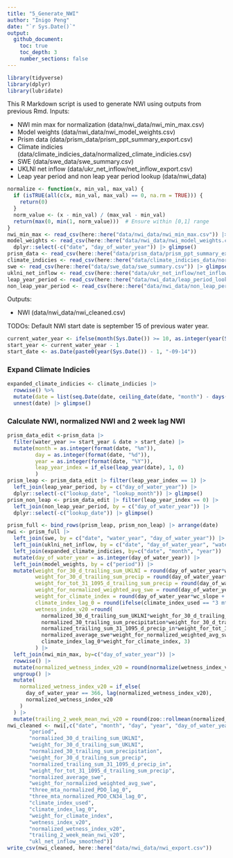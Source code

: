 ```yaml
---
title: "5_Generate_NWI"
author: "Inigo Peng"
date: "`r Sys.Date()`"
output: 
  github_document:
    toc: true
    toc_depth: 3
    number_sections: false
---
```

```r
library(tidyverse)
library(dplyr)
library(lubridate)
```

This R Markdown script is used to generate NWI using outputs from previous Rmd. 
Inputs: 

* NWI min max for normalization  (data/nwi_data/nwi_min_max.csv)
* Model weights (data/nwi_data/nwi_model_weights.csv)
* Prism data  (data/prism_data/prism_ppt_summary_export.csv)
* Climate indicies (data/climate_indicies_data/normalized_climate_indicies.csv)
* SWE (data/swe_data/swe_summary.csv)
* UKLNI net inflow (data/ukr_net_inflow/net_inflow_export.csv)
* Leap year period and non leap year period lookup (data/nwi_data) 

```r
normalize <- function(x, min_val, max_val) {
  if (isTRUE(all(c(x, min_val, max_val) == 0, na.rm = TRUE))) {
    return(0)
  }
  norm_value <- (x - min_val) / (max_val - min_val)
  return(max(0, min(1, norm_value)))  # Ensure within [0,1] range
}
nwi_min_max <- read_csv(here::here("data/nwi_data/nwi_min_max.csv")) |> glimpse()
model_weights <- read_csv(here::here("data/nwi_data/nwi_model_weights.csv")) |> 
  dplyr::select(-c("date", "day_of_water_year")) |> glimpse()
prism_data <- read_csv(here::here("data/prism_data/prism_ppt_summary_export.csv")) |> glimpse()
climate_indicies <- read_csv(here::here("data/climate_indicies_data/normalized_climate_indicies.csv"), col_types = cols(date=col_date(format = "%Y-%m"))) |> glimpse()
swe <- read_csv(here::here("data/swe_data/swe_summary.csv")) |> glimpse()
uklni_net_inflow <- read_csv(here::here("data/ukr_net_inflow/net_inflow_export.csv")) |> glimpse()
leap_year_period <- read_csv(here::here("data/nwi_data/leap_period_lookup.csv")) |> glimpse()
non_leap_year_period <- read_csv(here::here("data/nwi_data/non_leap_period_lookup.csv")) |> glimpse()
```
Outputs: 

* NWI (data/nwi_data/nwi_cleaned.csv)

TODOs:
Default NWI start date is september 15 of previous water year.
```r
current_water_year <- ifelse(month(Sys.Date()) >= 10, as.integer(year(Sys.Date()) + 1), as.integer(year(Sys.Date())))
start_year <- current_water_year - 1
start_date <- as.Date(paste0(year(Sys.Date()) - 1, "-09-14"))
```

### Expand Climate Indicies
```r
expanded_climate_indicies <- climate_indicies |>
  rowwise() %>%
  mutate(date = list(seq.Date(date, ceiling_date(date, "month") - days(1), by = "day"))) |>
  unnest(date) |> glimpse()
```

### Calculate NWI, normalized NWI and 2 week lag NWI
```r
prism_data_edit <-prism_data |>
  filter(water_year >= start_year & date > start_date) |>
  mutate(month = as.integer(format(date, "%m")),
         day = as.integer(format(date, "%d")),
         year = as.integer(format(date, "%Y")),
         leap_year_index = if_else(leap_year(date), 1, 0)
         )
prism_leap <- prism_data_edit |> filter(leap_year_index == 1) |> 
  left_join(leap_year_period, by = c("day_of_water_year")) |> 
  dplyr::select(-c("lookup_date", "lookup_month")) |> glimpse()
prism_non_leap <- prism_data_edit |> filter(leap_year_index == 0) |> 
  left_join(non_leap_year_period, by = c("day_of_water_year")) |> 
  dplyr::select(-c("lookup_date")) |> glimpse()

prism_full <- bind_rows(prism_leap, prism_non_leap) |> arrange(date)
nwi <- prism_full |> 
  left_join(swe, by = c("date", "water_year", "day_of_water_year")) |>
  left_join(uklni_net_inflow, by = c("date", "day_of_water_year", "water_year")) |>
  left_join(expanded_climate_indicies, by=c("date", "month", "year")) |>
  mutate(day_of_water_year = as.integer(day_of_water_year)) |>
  left_join(model_weights, by = c("period")) |>
  mutate(weight_for_30_d_trailing_sum_UKLNI = round(day_of_water_year*wi_slope + wi_intercept, 3),
         weight_for_30_d_trailing_sum_precip = round(day_of_water_year*wp_30_slope + wp_30_intercept, 3),
         weight_for_tot_31_1095_d_trailing_sum_precip = round(day_of_water_year*wp_1095_slope + wp_1095_intercept, 3),
         weight_for_normalized_weighted_avg_swe = round(day_of_water_year*ws_slope + ws_intercept, 3),
         weight_for_climate_index = round(day_of_water_year*wc_slope + wc_intercept, 3),
         climate_index_lag_0 = round(ifelse(climate_index_used == "3 mta PDO_CN34", three_mta_normalized_PDO_CN34_lag_0, three_mta_normalized_PDO_lag_0), 3),
         wetness_index_v20 =round(
           normalized_30_d_trailing_sum_UKLNI*weight_for_30_d_trailing_sum_UKLNI +
           normalized_30_trailing_sum_precipitation*weight_for_30_d_trailing_sum_precip +
           normalized_trailing_sum_31_1095_d_precip_in*weight_for_tot_31_1095_d_trailing_sum_precip +
           normalized_average_swe*weight_for_normalized_weighted_avg_swe +
           climate_index_lag_0*weight_for_climate_index, 3)
         ) |>
  left_join(nwi_min_max, by=c("day_of_water_year")) |>
  rowwise() |>
  mutate(normalized_wetness_index_v20 = round(normalize(wetness_index_v20, min_nwi_v20, max_nwi_v20), 3)) |>
  ungroup() |>
  mutate(
    normalized_wetness_index_v20 = if_else(
      day_of_water_year == 366, lag(normalized_wetness_index_v20),
      normalized_wetness_index_v20
    )
  ) |> 
  mutate(trailing_2_week_mean_nwi_v20 = round(zoo::rollmean(normalized_wetness_index_v20, k=14, fill=NA, align = "right"), 3))
nwi_cleaned <- nwi[,c("date", "month", "day", "year", "day_of_water_year", "leap_year_index",
       "period",
       "normalized_30_d_trailing_sum_UKLNI",
       "weight_for_30_d_trailing_sum_UKLNI",
       "normalized_30_trailing_sum_precipitation",
       "weight_for_30_d_trailing_sum_precip",
       "normalized_trailing_sum_31_1095_d_precip_in",
       "weight_for_tot_31_1095_d_trailing_sum_precip",
       "normalized_average_swe",
       "weight_for_normalized_weighted_avg_swe",
       "three_mta_normalized_PDO_lag_0",
       "three_mta_normalized_PDO_CN34_lag_0",
       "climate_index_used",
       "climate_index_lag_0",
       "weight_for_climate_index",
       "wetness_index_v20",
       "normalized_wetness_index_v20",
       "trailing_2_week_mean_nwi_v20",
       "ukl_net_inflow_smoothed")]
write_csv(nwi_cleaned, here::here("data/nwi_data/nwi_export.csv"))
```
